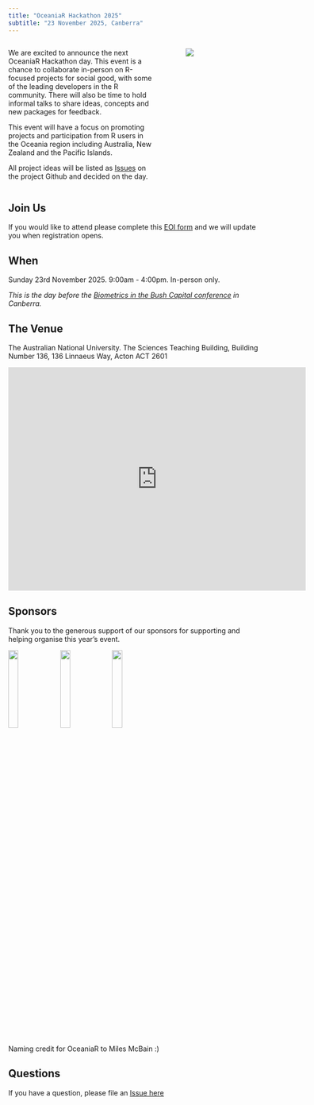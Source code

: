 ```yaml
---
title: "OceaniaR Hackathon 2025"
subtitle: "23 November 2025, Canberra"
---
```


:::: {.columns}

::: {.column width="60%"}

We are excited to announce the next OceaniaR Hackathon day. This event is a 
chance to collaborate in-person on R-focused projects for social good, with some
of the leading developers in the R community. There will also be time to hold informal talks to share ideas, concepts and new packages for feedback.   

This event will have a focus on promoting projects and participation from R users in the Oceania region including Australia, New Zealand and the Pacific Islands. 

All project ideas will be listed as [Issues](https://github.com/StatSocAus/oceaniar-hack-2025/issues) on the project Github and decided on the day.  

:::

::: {.column width="5%"}

:::

::: {.column width="30%"}
![](logo/cbr.jpg){fig-align="right"}
:::

::::

## Join Us  

If you would like to attend please complete this [EOI form](https://forms.gle/TUxCwexZeyew4Q6a6) and we will update you when registration opens. 


## When 

Sunday 23rd November 2025. 9:00am - 4:00pm. In-person only.

*This is the day before the [Biometrics in the Bush Capital conference](https://biometricsociety.org.au/conference2025/index.html) in Canberra.*

## The Venue   

The Australian National University. The Sciences Teaching Building, Building Number 136, 136 Linnaeus Way, Acton ACT 2601  

<iframe src="https://www.google.com/maps/embed?pb=!1m18!1m12!1m3!1d3257.1855870026807!2d149.11495087576978!3d-35.27651177272056!2m3!1f0!2f0!3f0!3m2!1i1024!2i768!4f13.1!3m3!1m2!1s0x6b164d451e009d05%3A0x267fc2598f3fc858!2sThe%20Sciences%20Teaching%20Building%2C%20Building%20Number%20136!5e0!3m2!1sen!2sau!4v1749513925419!5m2!1sen!2sau" width="600" height="450" style="border:0;" allowfullscreen="" loading="lazy" referrerpolicy="no-referrer-when-downgrade"></iframe>


## Sponsors   

Thank you to the generous support of our sponsors for supporting and helping organise this year's event.  

[![](logo/anu.svg){width=20%}](https://www.anu.edu.au/) 
[![](logo/SSA.png){width=20%}](https://www.statsoc.org.au/)
[![](logo/wave.png){width=20%}](https://www.wavedatalabs.com.au/)

Naming credit for OceaniaR to Miles McBain :)  


## Questions  

If you have a question, please file an [Issue here](https://github.com/StatSocAus/oceaniar-hack-2025/issues)  

